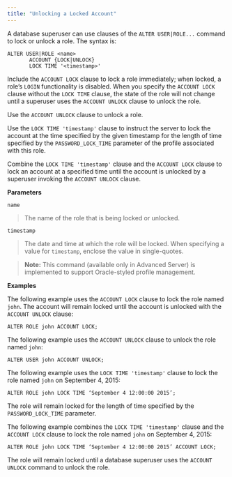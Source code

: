 ```yaml
---
title: "Unlocking a Locked Account"
---
```


<div id="unlocking_a_locked_account" class="registered_link"></div>


A database superuser can use clauses of the `ALTER USER|ROLE...` command to lock or unlock a role. The syntax is:

``` text
ALTER USER|ROLE <name>
       ACCOUNT {LOCK|UNLOCK}
       LOCK TIME '<timestamp>'
```

Include the `ACCOUNT LOCK` clause to lock a role immediately; when locked, a role’s `LOGIN` functionality is disabled. When you specify the `ACCOUNT LOCK` clause without the `LOCK TIME` clause, the state of the role will not change until a superuser uses the `ACCOUNT UNLOCK` clause to unlock the role.

Use the `ACCOUNT UNLOCK` clause to unlock a role.

Use the `LOCK TIME 'timestamp'` clause to instruct the server to lock the account at the time specified by the given timestamp for the length of time specified by the `PASSWORD_LOCK_TIME` parameter of the profile associated with this role.

Combine the `LOCK TIME 'timestamp'` clause and the `ACCOUNT LOCK` clause to lock an account at a specified time until the account is unlocked by a superuser invoking the `ACCOUNT UNLOCK` clause.

**Parameters**

`name`

> The name of the role that is being locked or unlocked.

`timestamp`

> The date and time at which the role will be locked. When specifying a value for `timestamp`, enclose the value in single-quotes.

> **Note:** This command (available only in Advanced Server) is implemented to support Oracle-styled profile management.


**Examples**

The following example uses the `ACCOUNT LOCK` clause to lock the role named `john`. The account will remain locked until the account is unlocked with the `ACCOUNT UNLOCK` clause:

``` text
ALTER ROLE john ACCOUNT LOCK;
```

The following example uses the `ACCOUNT UNLOCK` clause to unlock the role named `john`:

``` text
ALTER USER john ACCOUNT UNLOCK;
```

The following example uses the `LOCK TIME 'timestamp'` clause to lock the role named `john` on September 4, 2015:

``` text
ALTER ROLE john LOCK TIME ‘September 4 12:00:00 2015’;
```

The role will remain locked for the length of time specified by the `PASSWORD_LOCK_TIME` parameter.

The following example combines the `LOCK TIME 'timestamp'` clause and the `ACCOUNT LOCK` clause to lock the role named `john` on September 4, 2015:

``` text
ALTER ROLE john LOCK TIME ‘September 4 12:00:00 2015’ ACCOUNT LOCK;
```

The role will remain locked until a database superuser uses the `ACCOUNT UNLOCK` command to unlock the role.
